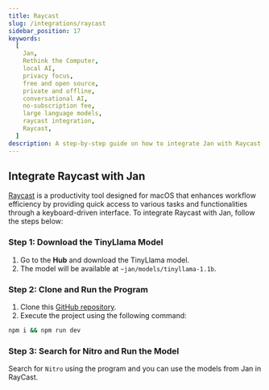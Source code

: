 ```yaml
---
title: Raycast
slug: /integrations/raycast
sidebar_position: 17
keywords:
  [
    Jan,
    Rethink the Computer,
    local AI,
    privacy focus,
    free and open source,
    private and offline,
    conversational AI,
    no-subscription fee,
    large language models,
    raycast integration,
    Raycast,
  ]
description: A step-by-step guide on how to integrate Jan with Raycast.
---
```


## Integrate Raycast with Jan

[Raycast](https://www.raycast.com/) is a productivity tool designed for macOS that enhances workflow efficiency by providing quick access to various tasks and functionalities through a keyboard-driven interface. To integrate Raycast with Jan, follow the steps below:

### Step 1: Download the TinyLlama Model

1. Go to the **Hub** and download the TinyLlama model.
2. The model will be available at `~jan/models/tinyllama-1.1b`.

### Step 2: Clone and Run the Program

1. Clone this [GitHub repository](https://github.com/InNoobWeTrust/nitro-raycast).
2. Execute the project using the following command:

```sh title="Node.js"
npm i && npm run dev
```

### Step 3: Search for Nitro and Run the Model

Search for `Nitro` using the program and you can use the models from Jan in RayCast.
